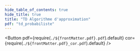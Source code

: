 ```yaml
---
hide_table_of_contents: true
hide_title: true
title: "TD Algorithme d'approximation"
pdf: "td_probabiliste"
---
```


<Button 
    pdf={require(`./${frontMatter.pdf}.pdf`).default}
    cor={require(`./${frontMatter.pdf}_cor.pdf`).default}
/>
